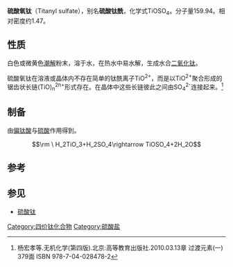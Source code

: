 {{Chembox
|   Name = 硫酸氧钛
|   ImageFile =72972-ICSD.png
|   ImageSize = 
|   ImageName = 
|   ImageFile1 =
|   ImageSize1 = 
|   IUPACName = Titanium(IV) oxysulfate
|   OtherNames = 硫酸钛酰
| Section1 = {{Chembox Identifiers
| CASNo = 13825-74-6
| CASNo_Ref = {{cascite|changed|??}}
|SMILES=O=S([O-])([O-])=O.[Ti+2]=O
}}
| Section2 = {{Chembox Properties
|   Formula = TiOSO<sub>4</sub>
|   MolarMass = 159.94 g/mol 
|   Density = 1.47 g/cm<sup>3</sup>
|   Solubility = 
|   MeltingPt = 
 
|   BoilingPt = 
 
  }}
| Section7 = {{Chembox Hazards
| EUHazardSymbol = {{Chembox EUHazardSymbol|C}}
| SPhrases = {{S26}}, {{S45}}, {{S36/37/39}}
  }}
| Section8 = {{Chembox Related
| OtherCpds = [[硫酸钛|硫酸钛]]}}
}}
'''硫酸氧钛'''（Titanyl sulfate），别名'''硫酸钛酰'''，化学式TiOSO<sub>4</sub>。分子量159.94。相对密度约1.47。

==性质==
白色或微黄色[[潮解|潮解]]粉末，溶于水，在热水中易水解，生成水合[[二氧化钛|二氧化钛]]。

硫酸氧钛在溶液或晶体内不存在简单的钛酰离子TiO<sup>2+</sup>，而是以TiO<sup>2+</sup>聚合形成的锯齿状长链(TiO)<sub>n</sub><sup>2n+</sup>形式存在。在晶体中这些长链彼此之间由SO<sub>4</sub><sup>2-</sup>连接起来。<ref>杨宏孝等.无机化学(第四版).北京:高等教育出版社.2010.03.13章 过渡元素(一) 379面 ISBN 978-7-04-028478-2</ref>

==制备==
由[[偏钛酸|偏钛酸]]与[[硫酸|硫酸]]作用得到。
:<math>\rm \ H_2TiO_3+H_2SO_4\rightarrow TiOSO_4+2H_2O</math>

==参考==
<references />

==参见==
*[[硫酸钛|硫酸钛]]

[[Category:四价钛化合物|Category:四价钛化合物]]
[[Category:硫酸盐|Category:硫酸盐]]

{{钛化合物}}
{{硫酸盐}}